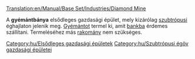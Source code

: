 [[Translation:en/Manual/Base Set/Industries/Diamond Mine]]

{{hu/Gazdasági épületek|kép=en/Diamondmine.png|név=Gyémántbánya
|klíma=[[hu/Manual/Éghajlatok#Szubtrópusi|szubtrópusi]]
|elfogad=---
|előállít=[[hu/Manual/Base Set/Cargos/Gyémánt|gyémántot]]
}}
A '''gyémántbánya''' elsődleges gazdasági épület, mely kizárólag [[hu/Manual/Éghajlatok#Szubtrópusi|szubtrópusi]] éghajlaton jelenik meg. [[hu/Manual/Base Set/Cargos/Gyémánt|Gyémántot]] termel ki, amit [[hu/Manual/Base Set/Industries/Bank|bankba]] érdemes szállítani. Termeléséhez más [[hu/Manual/Rakomány|rakomány]] nem szükséges. 

{{hu/Navbox Gazdasági épületek}}

[[Category:hu/Elsődleges gazdasági épületek]]
[[Category:hu/Szubtrópusi égöv gazdasági épületei]]